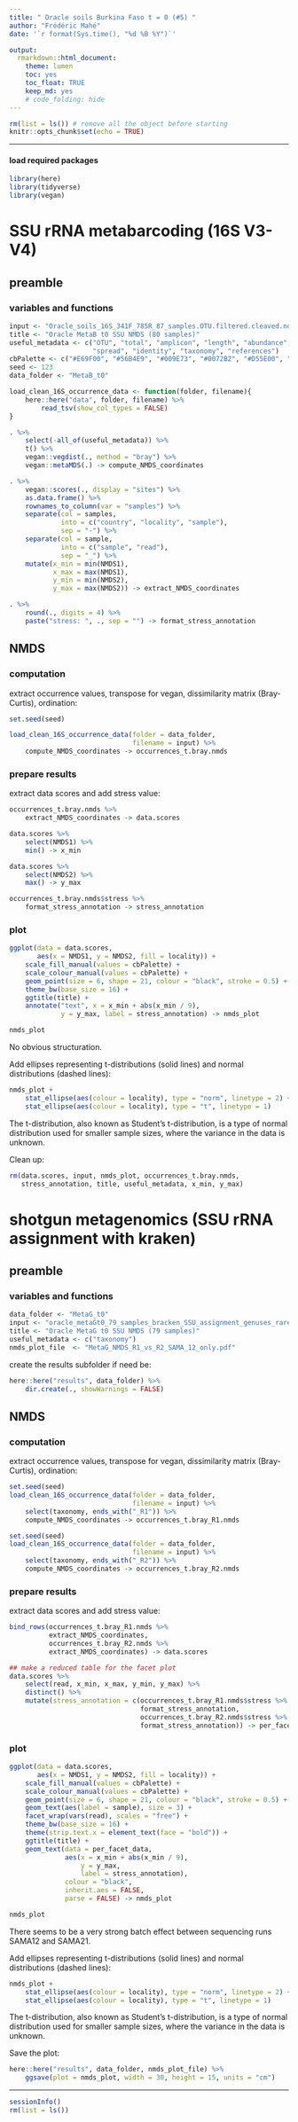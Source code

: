 ```yaml
---
title: " Oracle soils Burkina Faso t = 0 (#5) "
author: "Frédéric Mahé"
date: '`r format(Sys.time(), "%d %B %Y")`'

output:
  rmarkdown::html_document:
    theme: lumen
    toc: yes
    toc_float: TRUE
    keep_md: yes
    # code_folding: hide
---
```


```r
rm(list = ls()) # remove all the object before starting
knitr::opts_chunk$set(echo = TRUE)
```

***

#### load required packages

```r
library(here)
library(tidyverse)
library(vegan)
```


# SSU rRNA metabarcoding (16S V3-V4)

## preamble

### variables and functions

```r
input <- "Oracle_soils_16S_341F_785R_87_samples.OTU.filtered.cleaved.nosubstringOTUs.mumu.table3"
title <- "Oracle MetaB t0 SSU NMDS (80 samples)"
useful_metadata <- c("OTU", "total", "amplicon", "length", "abundance",
                     "spread", "identity", "taxonomy", "references")
cbPalette <- c("#E69F00", "#56B4E9", "#009E73", "#0072B2", "#D55E00", "#CC79A7")
seed <- 123
data_folder <- "MetaB_t0"
```

```r
load_clean_16S_occurrence_data <- function(folder, filename){
    here::here("data", folder, filename) %>%
        read_tsv(show_col_types = FALSE)
}

. %>%
    select(-all_of(useful_metadata)) %>%
    t() %>%
    vegan::vegdist(., method = "bray") %>%
    vegan::metaMDS(.) -> compute_NMDS_coordinates

. %>%
    vegan::scores(., display = "sites") %>%
    as.data.frame() %>%
    rownames_to_column(var = "samples") %>%
    separate(col = samples,
             into = c("country", "locality", "sample"),
             sep = "-") %>%
    separate(col = sample,
             into = c("sample", "read"),
             sep = "_") %>%
    mutate(x_min = min(NMDS1),
           x_max = max(NMDS1),
           y_min = min(NMDS2),
           y_max = max(NMDS2)) -> extract_NMDS_coordinates

. %>%
    round(., digits = 4) %>%
    paste("stress: ", ., sep = "") -> format_stress_annotation
```


## NMDS

### computation

extract occurrence values, transpose for vegan, dissimilarity matrix
(Bray-Curtis), ordination:

```r
set.seed(seed)

load_clean_16S_occurrence_data(folder = data_folder,
                               filename = input) %>%
    compute_NMDS_coordinates -> occurrences_t.bray.nmds
```


### prepare results

extract data scores and add stress value:

```r
occurrences_t.bray.nmds %>%
    extract_NMDS_coordinates -> data.scores

data.scores %>%
    select(NMDS1) %>%
    min() -> x_min

data.scores %>%
    select(NMDS2) %>%
    max() -> y_max

occurrences_t.bray.nmds$stress %>%
    format_stress_annotation -> stress_annotation
```


### plot

```r
ggplot(data = data.scores,
       aes(x = NMDS1, y = NMDS2, fill = locality)) +
    scale_fill_manual(values = cbPalette) +
    scale_colour_manual(values = cbPalette) +
    geom_point(size = 6, shape = 21, colour = "black", stroke = 0.5) +
    theme_bw(base_size = 16) +
    ggtitle(title) +
    annotate("text", x = x_min + abs(x_min / 9),
             y = y_max, label = stress_annotation) -> nmds_plot

nmds_plot
```

No obvious structuration.

Add ellipses representing t-distributions (solid lines) and normal
distributions (dashed lines):

```r
nmds_plot +
    stat_ellipse(aes(colour = locality), type = "norm", linetype = 2) +
    stat_ellipse(aes(colour = locality), type = "t", linetype = 1)
```

The t-distribution, also known as Student's t-distribution, is a type
of normal distribution used for smaller sample sizes, where the
variance in the data is unknown.


Clean up:

```r
rm(data.scores, input, nmds_plot, occurrences_t.bray.nmds,
   stress_annotation, title, useful_metadata, x_min, y_max)
```


# shotgun metagenomics (SSU rRNA assignment with kraken)

## preamble

### variables and functions

```r
data_folder <- "MetaG_t0"
input <- "oracle_metaGt0_79_samples_bracken_SSU_assignment_genuses_rarefied.table3"
title <- "Oracle MetaG t0 SSU NMDS (79 samples)"
useful_metadata <- c("taxonomy")
nmds_plot_file  <- "MetaG_NMDS_R1_vs_R2_SAMA_12_only.pdf"
```

create the results subfolder if need be:

```r
here::here("results", data_folder) %>%
    dir.create(., showWarnings = FALSE)
```


## NMDS

### computation

extract occurrence values, transpose for vegan, dissimilarity matrix
(Bray-Curtis), ordination:

```r
set.seed(seed)
load_clean_16S_occurrence_data(folder = data_folder,
                               filename = input) %>%
    select(taxonomy, ends_with("_R1")) %>%
    compute_NMDS_coordinates -> occurrences_t.bray_R1.nmds

set.seed(seed)
load_clean_16S_occurrence_data(folder = data_folder,
                               filename = input) %>%
    select(taxonomy, ends_with("_R2")) %>%
    compute_NMDS_coordinates -> occurrences_t.bray_R2.nmds
```


### prepare results

extract data scores and add stress value:

```r
bind_rows(occurrences_t.bray_R1.nmds %>%
          extract_NMDS_coordinates,
          occurrences_t.bray_R2.nmds %>%
          extract_NMDS_coordinates) -> data.scores

## make a reduced table for the facet plot
data.scores %>%
    select(read, x_min, x_max, y_min, y_max) %>%
    distinct() %>%
    mutate(stress_annotation = c(occurrences_t.bray_R1.nmds$stress %>%
                                 format_stress_annotation,
                                 occurrences_t.bray_R2.nmds$stress %>%
                                 format_stress_annotation)) -> per_facet_data
```


### plot

```r
ggplot(data = data.scores,
       aes(x = NMDS1, y = NMDS2, fill = locality)) +
    scale_fill_manual(values = cbPalette) +
    scale_colour_manual(values = cbPalette) +
    geom_point(size = 6, shape = 21, colour = "black", stroke = 0.5) +
    geom_text(aes(label = sample), size = 3) +
    facet_wrap(vars(read), scales = "free") +
    theme_bw(base_size = 16) +
    theme(strip.text.x = element_text(face = "bold")) +
    ggtitle(title) +
    geom_text(data = per_facet_data,
              aes(x = x_min + abs(x_min / 9),
                  y = y_max,
                  label = stress_annotation),
              colour = "black",
              inherit.aes = FALSE,
              parse = FALSE) -> nmds_plot

nmds_plot
```

There seems to be a very strong batch effect between sequencing runs
SAMA12 and SAMA21.

Add ellipses representing t-distributions (solid lines) and normal
distributions (dashed lines):

```r
nmds_plot +
    stat_ellipse(aes(colour = locality), type = "norm", linetype = 2) +
    stat_ellipse(aes(colour = locality), type = "t", linetype = 1)
```

The t-distribution, also known as Student's t-distribution, is a type
of normal distribution used for smaller sample sizes, where the
variance in the data is unknown.

Save the plot:

```r
here::here("results", data_folder, nmds_plot_file) %>%
    ggsave(plot = nmds_plot, width = 30, height = 15, units = "cm")
```


***

```r
sessionInfo()
rm(list = ls())
```
